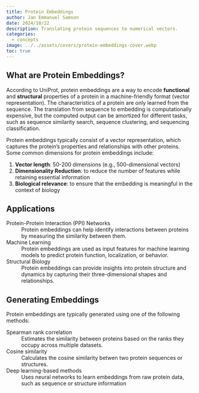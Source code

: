 ```yaml
---
title: Protein Embeddings
author: Jan Emmanuel Samson
date: 2024/10/22
description: Translating protein sequences to numerical vectors.
categories:
  - concepts
image: ../../assets/covers/protein-embeddings-cover.webp
toc: true
---
```


## What are Protein Embeddings?

According to UniProt, protein embeddings are a way to encode **functional** and **structural** properties of a protein in a machine-friendly format (vector representation). The characteristics of a protein are only learned from the sequence. The translation from sequence to embedding is computationally expensive, but the computed output can be amortized for different tasks, such as sequence similarity search, sequence clustering, and sequencing classification.

Protein embeddings typically consist of a vector representation, which captures the protein's properties and relationships with other proteins. Some common dimensions for protein embeddings include:

1. **Vector length**: 50-200 dimensions (e.g., 500-dimensional vectors)
2. **Dimensionality Reduction**: to reduce the number of features while retaining essential information
3. **Biological relevance**: to ensure that the embedding is meaningful in the context of biology

## Applications

Protein-Protein Interaction (PPI) Networks
: Protein embeddings can help identify interactions between proteins by measuring the similarity between them.

Machine Learning
: Protein embeddings are used as input features for machine learning models to predict protein function, localization, or behavior.

Structural Biology
: Protein embeddings can provide insights into protein structure and dynamics by capturing their three-dimensional shapes and relationships.

## Generating Embeddings

Protein embeddings are typically generated using one of the following methods:

Spearman rank correlation
: Estimates the similarity between proteins based on the ranks they occupy across multiple datasets.

Cosine similarity
: Calculates the cosine similarity betwen two protein sequences or structures.

Deep learning-based methods
: Uses neural networks to learn embeddings from raw protein data, such as sequence or structure information
